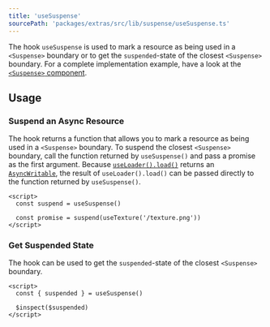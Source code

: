 ```yaml
---
title: 'useSuspense'
sourcePath: 'packages/extras/src/lib/suspense/useSuspense.ts'
---
```


The hook `useSuspense` is used to mark a resource as being used in a
`<Suspense>` boundary or to get the `suspended`-state of the closest
`<Suspense>` boundary. For a complete implementation example, have a look at the
[`<Suspense>` component](/reference/extras/suspense).

## Usage

### Suspend an Async Resource

The hook returns a function that allows you to mark a resource as being used in
a `<Suspense>` boundary. To suspend the closest `<Suspense>` boundary, call the
function returned by `useSuspense()` and pass a promise as the first argument.
Because [`useLoader().load()`](/reference/core/hooks/use-loader) returns an
[`AsyncWritable`](/reference/core/utilities#asyncwritable), the result of
`useLoader().load()` can be passed directly to the function returned by
`useSuspense()`.

```svelte
<script>
  const suspend = useSuspense()

  const promise = suspend(useTexture('/texture.png'))
</script>
```

### Get Suspended State

The hook can be used to get the `suspended`-state of the closest `<Suspense>` boundary.

```svelte
<script>
  const { suspended } = useSuspense()

  $inspect($suspended)
</script>
```

